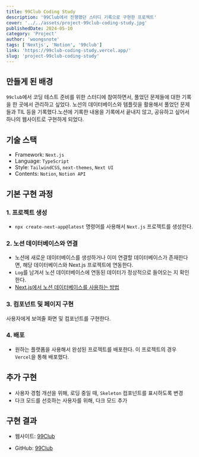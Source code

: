 ```yaml
---
title: 99Club Coding Study
description: '99Club에서 진행했던 스터디 기록으로 구현한 프로젝트'
cover: '../../assets/project-99club-coding-study.jpg'
publishedDate: 2024-05-10
category: 'Project'
author: 'woongsnote'
tags: ['Nextjs', 'Notion', '99club']
link: 'https://99club-coding-study.vercel.app/'
slug: 'project-99club-coding-study'
---
```


## 만들게 된 배경

`99club`에서 코딩 테스트 준비를 위한 스터디에 참여하면서, 풀었던 문제들에 대한 기록을 한 곳에서 관리하고 싶었다.
노션의 데이터베이스와 템플릿을 활용해서 풀었던 문제들과 TIL 등을 기록했다.노션에 기록한 내용을 기록에서 끝내지 않고, 공유하고 싶어서 하나의 웹사이트로 구현하게 되었다.

## 기술 스택

- Framework: `Next.js`
- Language: `TypeScript`
- Style: `TailwindCSS`, `next-themes`, `Next UI`
- Contents: `Notion`, `Notion API`

## 기본 구현 과정

### 1. 프로젝트 생성

- `npx create-next-app@latest` 명령어를 사용해서 `Next.js` 프로젝트를 생성한다.

### 2. 노션 데이터베이스와 연결

- 노션에 새로운 데이터베이스를 생성하거나 이미 연결할 데이터베이스가 존재한다면, 해당 데이터베이스와 Next.js 프로젝트에 연동한다.
- `Log`를 남겨서 노션 데이터베이스에 연동된 데이터가 정상적으로 들어오는 지 확인한다.
- <a href="/blog/how-to-use-notion-database-in-nextjs" target="_blank">
    Next.js에서 노션 데이터베이스를 사용하는 방법
  </a>

### 3. 컴포넌트 및 페이지 구현

사용자에게 보여줄 화면 및 컴포넌트를 구현한다.

### 4. 배포

- 원하는 플랫폼을 사용해서 완성된 프로젝트를 배포한다. 이 프로젝트의 경우 `Vercel`을 통해 배포했다.

## 추가 구현

- 사용자 경험 개선을 위해, 로딩 중일 때, `Skeleton` 컴포넌트를 표시하도록 변경
- 다크 모드를 선호하는 사용자를 위해, 다크 모드 추가

## 구현 결과

- 웹사이트: <a href="https://99club-coding-study.vercel.app" target="_blank" aria-label="99club">99Club</a>

- GitHub: <a href="https://github.com/woongsnote/99club-coding-study" target="_blank">99Club</a>
